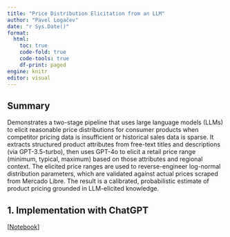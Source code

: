 ```yaml
---
title: "Price Distribution Elicitation from an LLM"
author: "Pavel Logačev"
date: "r Sys.Date()"
format:
  html:
    toc: true
    code-fold: true
    code-tools: true
    df-print: paged
engine: knitr
editor: visual
---
```


## Summary

Demonstrates a two-stage pipeline that uses large language models (LLMs) to elicit reasonable price distributions for consumer products when competitor pricing data is insufficient or historical sales data is sparse. It extracts structured product attributes from free-text titles and descriptions (via GPT-3.5-turbo), then uses GPT-4o to elicit a retail price range (minimum, typical, maximum) based on those attributes and regional context. The elicited price ranges are used to reverse-engineer log-normal distribution parameters, which are validated against actual prices scraped from Mercado Libre. The result is a calibrated, probabilistic estimate of product pricing grounded in LLM-elicited knowledge.

## 1. Implementation with ChatGPT

\[[Notebook](./price_distribution_elicitation.html)\]
